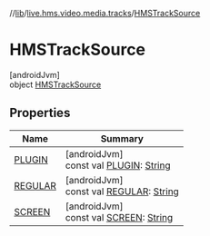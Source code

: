 //[lib](../../../index)/[live.hms.video.media.tracks](../index)/[HMSTrackSource](index)

# HMSTrackSource

[androidJvm]\
object [HMSTrackSource](index)

## Properties

| Name                      | Summary                                                                                                                                 |
| ------------------------- | --------------------------------------------------------------------------------------------------------------------------------------- |
| [PLUGIN](-p-l-u-g-i-n)    | [androidJvm]<br />const val [PLUGIN](-p-l-u-g-i-n): [String](https://kotlinlang.org/api/latest/jvm/stdlib/kotlin/-string/index.html)    |
| [REGULAR](-r-e-g-u-l-a-r) | [androidJvm]<br />const val [REGULAR](-r-e-g-u-l-a-r): [String](https://kotlinlang.org/api/latest/jvm/stdlib/kotlin/-string/index.html) |
| [SCREEN](-s-c-r-e-e-n)    | [androidJvm]<br />const val [SCREEN](-s-c-r-e-e-n): [String](https://kotlinlang.org/api/latest/jvm/stdlib/kotlin/-string/index.html)    |
